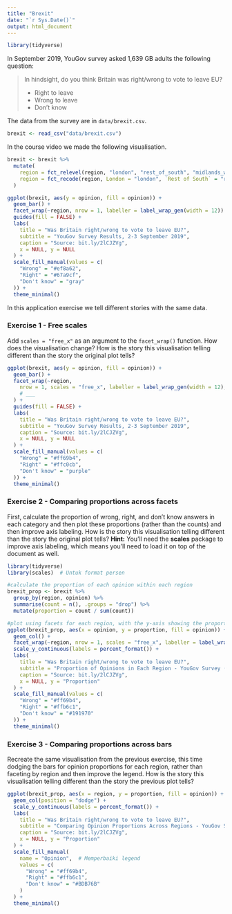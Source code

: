 ```yaml
---
title: "Brexit"
date: "`r Sys.Date()`"
output: html_document
---
```


```r
library(tidyverse)
```

In September 2019, YouGov survey asked 1,639 GB adults the following question:

> In hindsight, do you think Britain was right/wrong to vote to leave EU?
>
>- Right to leave  
>- Wrong to leave  
>- Don't know

The data from the survey are in `data/brexit.csv`.

```r
brexit <- read_csv("data/brexit.csv")
```

In the course video we made the following visualisation.

```r
brexit <- brexit %>%
  mutate(
    region = fct_relevel(region, "london", "rest_of_south", "midlands_wales", "north", "scot"),
    region = fct_recode(region, London = "london", `Rest of South` = "rest_of_south", `Midlands / Wales` = "midlands_wales", North = "north", Scotland = "scot")
  )

ggplot(brexit, aes(y = opinion, fill = opinion)) +
  geom_bar() +
  facet_wrap(~region, nrow = 1, labeller = label_wrap_gen(width = 12)) +
  guides(fill = FALSE) +
  labs(
    title = "Was Britain right/wrong to vote to leave EU?",
    subtitle = "YouGov Survey Results, 2-3 September 2019",
    caption = "Source: bit.ly/2lCJZVg",
    x = NULL, y = NULL
  ) +
  scale_fill_manual(values = c(
    "Wrong" = "#ef8a62",
    "Right" = "#67a9cf",
    "Don't know" = "gray"
  )) +
  theme_minimal()
```

In this application exercise we tell different stories with the same data.

### Exercise 1 - Free scales

Add `scales = "free_x"` as an argument to the `facet_wrap()` function. How does the visualisation change? How is the story this visualisation telling different than the story the original plot tells?

```r
ggplot(brexit, aes(y = opinion, fill = opinion)) +
  geom_bar() +
  facet_wrap(~region,
    nrow = 1, scales = "free_x", labeller = label_wrap_gen(width = 12),
    # ___
  ) +
  guides(fill = FALSE) +
  labs(
    title = "Was Britain right/wrong to vote to leave EU?",
    subtitle = "YouGov Survey Results, 2-3 September 2019",
    caption = "Source: bit.ly/2lCJZVg",
    x = NULL, y = NULL
  ) +
  scale_fill_manual(values = c(
    "Wrong" = "#ff69b4",
    "Right" = "#ffc0cb",
    "Don't know" = "purple"
  )) +
  theme_minimal()
```

### Exercise 2 - Comparing proportions across facets

First, calculate the proportion of wrong, right, and don't know answers in each category and then plot these proportions (rather than the counts) and then improve axis labeling. How is the story this visualisation telling different than the story the original plot tells? **Hint:** You'll need the **scales** package to improve axis labeling, which means you'll need to load it on top of the document as well.

```r
library(tidyverse)
library(scales)  # Untuk format persen

#calculate the proportion of each opinion within each region
brexit_prop <- brexit %>%
  group_by(region, opinion) %>%
  summarise(count = n(), .groups = "drop") %>%
  mutate(proportion = count / sum(count))

#plot using facets for each region, with the y-axis showing the proportion
ggplot(brexit_prop, aes(x = opinion, y = proportion, fill = opinion)) +
  geom_col() +
  facet_wrap(~region, nrow = 1, scales = "free_x", labeller = label_wrap_gen(width = 12)) +
  scale_y_continuous(labels = percent_format()) +
  labs(
    title = "Was Britain right/wrong to vote to leave EU?",
    subtitle = "Proportion of Opinions in Each Region - YouGov Survey (Sep 2019)",
    caption = "Source: bit.ly/2lCJZVg",
    x = NULL, y = "Proportion"
  ) +
  scale_fill_manual(values = c(
    "Wrong" = "#ff69b4",  
    "Right" = "#ffb6c1",  
    "Don't know" = "#191970"  
  )) +
  theme_minimal() 


```

### Exercise 3 - Comparing proportions across bars

Recreate the same visualisation from the previous exercise, this time dodging the bars for opinion proportions for each region, rather than faceting by region and then improve the legend. How is the story this visualisation telling different than the story the previous plot tells?

```r
ggplot(brexit_prop, aes(x = region, y = proportion, fill = opinion)) +
  geom_col(position = "dodge") +
  scale_y_continuous(labels = percent_format()) +
  labs(
    title = "Was Britain right/wrong to vote to leave EU?",
    subtitle = "Comparing Opinion Proportions Across Regions - YouGov Survey (Sep 2019)",
    caption = "Source: bit.ly/2lCJZVg",
    x = NULL, y = "Proportion"
  ) +
  scale_fill_manual(
    name = "Opinion",  # Memperbaiki legend
    values = c(
      "Wrong" = "#ff69b4",  
      "Right" = "#ffb6c1",  
      "Don't know" = "#BDB76B"  
    )
  ) +
  theme_minimal()

```
